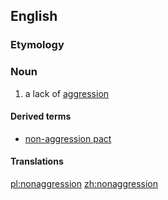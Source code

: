 ==English==

===Etymology===
{{prefix|non|aggression}}

===Noun===
{{en-noun|-|s}}

# a lack of [[aggression]]

====Derived terms====
* [[non-aggression pact]]

====Translations====
{{trans-top|a lack of aggression}}
{{trans-mid}}
{{trans-bottom}}

[[pl:nonaggression]]
[[zh:nonaggression]]